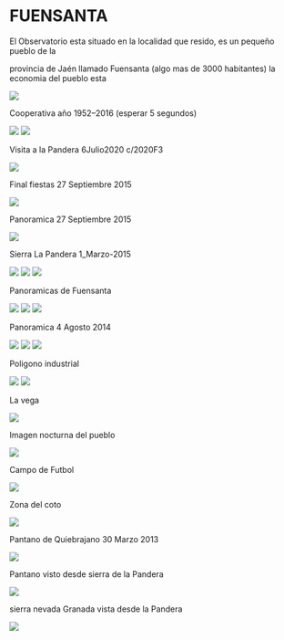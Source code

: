 # FUENSANTA

El Observatorio esta situado en la localidad que resido, es un pequeño pueblo de la

provincia de Jaén llamado Fuensanta (algo mas de 3000 habitantes) la economia del pueblo esta

<img src="https://astroccd.files.wordpress.com/2013/03/entradarr.jpg" />

Cooperativa año 1952–2016 (esperar 5 segundos)

<img src="https://astroccd.files.wordpress.com/2020/07/pandera2jpg.jpg" />

<img src="https://astroccd.files.wordpress.com/2020/07/pandera.jpg" />

Visita a la Pandera 6Julio2020 c/2020F3

<img src="https://astroccd.files.wordpress.com/2013/03/fotos-cooperativa-005.gif" />

Final fiestas 27 Septiembre 2015

<img src="https://astroccd.files.wordpress.com/2013/03/mosaico-fiesta-pueblo-27sep2015_re1.jpg" />

Panoramica 27 Septiembre 2015

<img src="https://astroccd.files.wordpress.com/2013/03/panoramica-2-re.jpg" />

Sierra La Pandera 1_Marzo-2015

<img src="https://astroccd.files.wordpress.com/2013/03/cima-pandera.jpg" />

<img src="https://astroccd.files.wordpress.com/2013/03/pantano-1marzo2015.jpg" />

<img src="https://astroccd.files.wordpress.com/2013/03/sierraa-nevadapanoramica_marzo_20115.jpg" />

Panoramicas de Fuensanta

<img src="https://astroccd.files.wordpress.com/2013/03/fuensanta.jpg" />

<img src="https://astroccd.files.wordpress.com/2013/03/panoramica4agosto2014.jpg" />

<img src="https://astroccd.files.wordpress.com/2013/03/sierrar-copia.jpg" />

Panoramica 4 Agosto 2014

<img src="https://astroccd.files.wordpress.com/2013/03/panoramica-pueblo-nevado-8-enero-2010.jpg" />

<img src="https://astroccd.files.wordpress.com/2013/03/panoramica-vega.jpg" />

<img src="https://astroccd.files.wordpress.com/2013/03/mosaico-pro-re.jpg" />

Poligono industrial

<img src="https://astroccd.files.wordpress.com/2013/03/poligono-amanecer.jpg" />

<img src="https://astroccd.files.wordpress.com/2013/03/poligono-industrialimg_1813.jpg" />

La vega

<img src="https://astroccd.files.wordpress.com/2013/03/vega-re-p3252261_1.jpg" />

Imagen nocturna del pueblo

<img src="https://astroccd.files.wordpress.com/2013/03/re-pro-img_1740_filtered.jpg" />

Campo de Futbol

<img src="https://astroccd.files.wordpress.com/2013/03/futbol.jpg" />

Zona del coto

<img src="https://astroccd.files.wordpress.com/2013/03/panorama-2.jpg" />

Pantano de Quiebrajano 30 Marzo 2013

<img src="https://astroccd.files.wordpress.com/2013/03/pantano-quiebrajano-30marzo-2013.jpg" />

Pantano visto desde sierra de la Pandera

<img src="https://astroccd.files.wordpress.com/2013/03/pantano-pandera.jpg" />

sierra nevada Granada vista desde la Pandera

<img src="https://astroccd.files.wordpress.com/2013/03/sierra-nevadapa.jpg" />